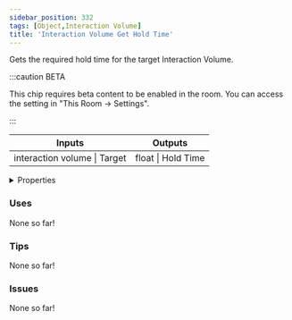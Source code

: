 ```yaml
---
sidebar_position: 332
tags: [Object,Interaction Volume]
title: 'Interaction Volume Get Hold Time'
---
```


Gets the required hold time for the target Interaction Volume.

:::caution BETA

This chip requires beta content to be enabled in the room. You can access the setting in "This Room -> Settings".

:::

<IChip uuid="90e2d8e3-6cdc-4b52-b7e9-529c98e5ee09"/>

<table><thead><tr><th>Inputs</th><th>Outputs</th></tr></thead><tbody><tr><td>interaction volume | Target</td><td>float | Hold Time</td></tr></tbody></table>

<details>
  <summary>Properties</summary>
  <div>
    <div>
    <table>
      <tbody>
        <tr>
          <td>Is beta required?</td>
          <td>Yes</td>
        </tr>
        <tr>
          <td>Is chip a trolling risk?</td>
          <td>No</td>
        </tr>
        <tr>
          <td>Is chip a role assignment risk?</td>
          <td>No</td>
        </tr>
        <tr>
          <td>Chip UUID</td>
          <td>90e2d8e3-6cdc-4b52-b7e9-529c98e5ee09</td>
        </tr>
        <tr>
          <td>Room availability</td>
          <td>Available everywhere</td>
        </tr>
      </tbody>
    </table>
    </div>
  </div>
</details>

### Uses

None so far!

### Tips

None so far!

### Issues

None so far!